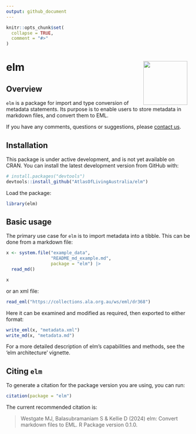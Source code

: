 ```yaml
---
output: github_document
---
```


<!-- README.md is generated from README.Rmd. Please edit that file -->

```r
knitr::opts_chunk$set(
  collapse = TRUE,
  comment = "#>"
)
```

# elm <img src="man/figures/logo.png" align="right" style="margin: 0px 10px 0px 10px;" alt="" width="120"/><br>

## Overview

`elm` is a package for import and type conversion of metadata statements. Its
purpose is to enable users to store metadata in markdown files, and convert
them to EML.

If you have any comments, questions or suggestions, please [contact us](mailto:support@ala.org.au).
 
## Installation
This package is under active development, and is not yet available on CRAN. You
can install the latest development version from GitHub with:

```r
# install.packages("devtools")
devtools::install_github("AtlasOfLivingAustralia/elm")
```

Load the package:

```r
library(elm)
```


## Basic usage

The primary use case for `elm` is to import metadata into a tibble. This can
be done from a markdown file:

```r
x <- system.file("example_data", 
                 "README_md_example.md", 
                 package = "elm") |>
  read_md()

x 
```

or an xml file:

```r
read_eml("https://collections.ala.org.au/ws/eml/dr368")
```

Here it can be examined and modified as required, then exported to either format:

```r
write_eml(x, "metadata.xml")
write_md(x, "metadata.md")
```

For a more detailed description of elm's capabilities and methods, see the 
'elm architecture' vignette.

## Citing `elm`
To generate a citation for the package version you are using, you can run:

```r
citation(package = "elm")
```

The current recommended citation is:

> Westgate MJ, Balasubramaniam S & Kellie D (2024) elm: Convert markdown files
to EML. R Package version 0.1.0.
